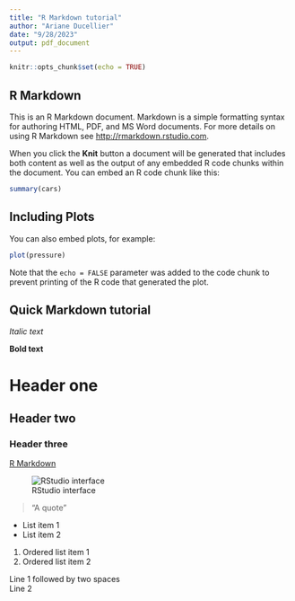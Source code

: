 ```yaml
---
title: "R Markdown tutorial"
author: "Ariane Ducellier"
date: "9/28/2023"
output: pdf_document
---
```


```r
knitr::opts_chunk$set(echo = TRUE)
```

## R Markdown

This is an R Markdown document. Markdown is a simple formatting syntax for authoring HTML, PDF, and MS Word documents. For more details on using R Markdown see <http://rmarkdown.rstudio.com>.

When you click the **Knit** button a document will be generated that includes both content as well as the output of any embedded R code chunks within the document. You can embed an R code chunk like this:

```r
summary(cars)
```

## Including Plots

You can also embed plots, for example:

```r
plot(pressure)
```

Note that the `echo = FALSE` parameter was added to the code chunk to prevent printing of the R code that generated the plot.

## Quick Markdown tutorial

_Italic text_

**Bold text**

# Header one

## Header two

### Header three

[R Markdown](https://rmarkdown.rstudio.com)

![RStudio interface](RMarkdown.png)

> "A quote"

* List item 1
* List item 2

1. Ordered list item 1
2. Ordered list item 2

Line 1 followed by two spaces  
Line 2


